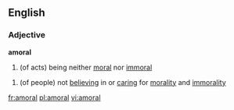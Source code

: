 ==English==
===Adjective===
'''amoral'''
#(of acts) being neither [[moral]] nor [[immoral]]

#(of people) not [[believing]] in or [[caring]] for [[morality]] and [[immorality]]

[[fr:amoral]]
[[pl:amoral]]
[[vi:amoral]]